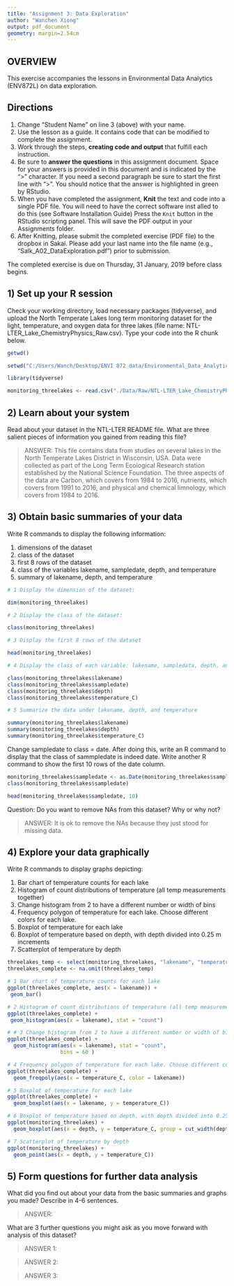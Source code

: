 ```yaml
---
title: "Assignment 3: Data Exploration"
author: "Wanchen Xiong"
output: pdf_document
geometry: margin=2.54cm
---
```


## OVERVIEW

This exercise accompanies the lessons in Environmental Data Analytics (ENV872L) on data exploration. 

## Directions
1. Change "Student Name" on line 3 (above) with your name.
2. Use the lesson as a guide. It contains code that can be modified to complete the assignment.
3. Work through the steps, **creating code and output** that fulfill each instruction.
4. Be sure to **answer the questions** in this assignment document.
Space for your answers is provided in this document and is indicated by the ">" character.
If you need a second paragraph be sure to start the first line with ">".
You should notice that the answer is highlighted in green by RStudio. 
6. When you have completed the assignment, **Knit** the text and code into a single PDF file.
You will need to have the correct software inst alled to do this (see Software Installation Guide)
Press the `Knit` button in the RStudio scripting panel.
This will save the PDF output in your Assignments folder.
8. After Knitting, please submit the completed exercise (PDF file) to the dropbox in Sakai. Please add your last name into the file name (e.g., "Salk_A02_DataExploration.pdf") prior to submission.

The completed exercise is due on Thursday, 31 January, 2019 before class begins.

## 1) Set up your R session

Check your working directory, load necessary packages (tidyverse), and upload the North Temperate Lakes long term monitoring dataset for the light, temperature, and oxygen data for three lakes (file name: NTL-LTER_Lake_ChemistryPhysics_Raw.csv). Type your code into the R chunk below.
```r

getwd()

setwd("C:/Users/Wanch/Desktop/ENVI 872 data/Environmental_Data_Analytics")

library(tidyverse)

monitoring_threelakes <- read.csv("./Data/Raw/NTL-LTER_Lake_ChemistryPhysics_Raw.csv")

```

## 2) Learn about your system

Read about your dataset in the NTL-LTER README file. What are three salient pieces of information you gained from reading this file?

> ANSWER: This file contains data from studies on several lakes in the North Temperate Lakes District in Wisconsin, USA. Data were collected as part of the Long Term Ecological Research station established by the National Science Foundation. The three aspects of the data are Carbon, which covers from 1984 to 2016, nutrients, which covers from 1991 to 2016, and physical and chemical limnology, which covers from 1984 to 2016.

## 3) Obtain basic summaries of your data

Write R commands to display the following information: 

1. dimensions of the dataset
2. class of the dataset
3. first 8 rows of the dataset
4. class of the variables lakename, sampledate, depth, and temperature
5. summary of lakename, depth, and temperature

```r
# 1 Display the dimension of the dataset:

dim(monitoring_threelakes)

# 2 Display the class of the dataset:

class(monitoring_threelakes)

# 3 Display the first 8 rows of the dataset

head(monitoring_threelakes)

# 4 Display the class of each variable: lakename, sampledata, depth, and temperature

class(monitoring_threelakes$lakename)
class(monitoring_threelakes$sampledate)
class(monitoring_threelakes$depth)
class(monitoring_threelakes$temperature_C)

# 5 Summarize the data under lakename, depth, and temperature

summary(monitoring_threelakes$lakename)
summary(monitoring_threelakes$depth)
summary(monitoring_threelakes$temperature_C)

```

Change sampledate to class = date. After doing this, write an R command to display that the class of sammpledate is indeed date. Write another R command to show the first 10 rows of the date column. 

```r

monitoring_threelakes$sampledate <- as.Date(monitoring_threelakes$sampledate, format = "%m/%d/%y")
class(monitoring_threelakes$sampledate)

head(monitoring_threelakes$sampledate, 10)

```

Question: Do you want to remove NAs from this dataset? Why or why not?

> ANSWER: It is ok to remove the NAs because they just stood for missing data.


## 4) Explore your data graphically

Write R commands to display graphs depicting: 

1. Bar chart of temperature counts for each lake
2. Histogram of count distributions of temperature (all temp measurements together)
3. Change histogram from 2 to have a different number or width of bins
4. Frequency polygon of temperature for each lake. Choose different colors for each lake.
5. Boxplot of temperature for each lake
6. Boxplot of temperature based on depth, with depth divided into 0.25 m increments
7. Scatterplot of temperature by depth

```r

threelakes_temp <- select(monitoring_threelakes, "lakename", "temperature_C")
threelakes_complete <- na.omit(threelakes_temp)

# 1 Bar chart of temperature counts for each lake
ggplot(threelakes_complete, aes(x = lakename)) +
 geom_bar()

# 2 Histogram of count distributions of temperature (all temp measurements together)
ggplot(threelakes_complete) +
 geom_histogram(aes(x = lakename), stat = "count")

# # 3 Change histogram from 2 to have a different number or width of bins
ggplot(threelakes_complete) +
  geom_histogram(aes(x = lakename), stat = "count",
                 bins = 60 )

# 4 Frequency polygon of temperature for each lake. Choose different colors for each lake.
ggplot(threelakes_complete) +
  geom_freqpoly(aes(x = temperature_C, color = lakename))

# 5 Boxplot of temperature for each lake
ggplot(threelakes_complete) +
  geom_boxplot(aes(x = lakename, y = temperature_C))

# 6 Boxplot of temperature based on depth, with depth divided into 0.25 m increments
ggplot(monitoring_threelakes) +
  geom_boxplot(aes(x = depth, y = temperature_C, group = cut_width(depth, 0.25)))

# 7 Scatterplot of temperature by depth
ggplot(monitoring_threelakes) +
  geom_point(aes(x = depth, y = temperature_C))


```
## 5) Form questions for further data analysis

What did you find out about your data from the basic summaries and graphs you made? Describe in 4-6 sentences.

> ANSWER: 

What are 3 further questions you might ask as you move forward with  analysis of this dataset?

> ANSWER 1: 

> ANSWER 2: 

> ANSWER 3: 
